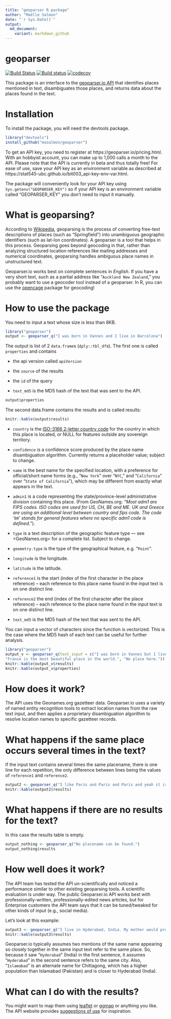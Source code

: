 ```yaml
---
title: "geoparser R package"
author: "Maëlle Salmon"
date: "`r Sys.Date()`"
output:
  md_document:
    variant: markdown_github
---
```

geoparser
=============
[![Build Status](https://travis-ci.org/masalmon/geoparser.svg?branch=master)](https://travis-ci.org/masalmon/geoparser)
[![Build status](https://ci.appveyor.com/api/projects/status/7sw9ufcgh8pk1r5d?svg=true)](https://ci.appveyor.com/project/masalmon/geoparser)
[![codecov](https://codecov.io/gh/masalmon/geoparser/branch/master/graph/badge.svg)](https://codecov.io/gh/masalmon/geoparser)


This package is an interface to the [geoparser.io API](https://geoparser.io) that identifies places mentioned in text, disambiguates those places, and returns data about the places found in the text.


# Installation

To install the package, you will need the devtools package.

```r
library("devtools")
install_github("masalmon/geoparser")

```

To get an API key, you need to register at https://geoparser.io/pricing.html. With an hobbyist account, you can make up to 1,000 calls a month to the API.  Please note that the API is currently in beta and thus totally free! For ease of use, save your API key as an environment variable as described at https://stat545-ubc.github.io/bit003_api-key-env-var.html.

The package will conveniently look for your API key using `Sys.getenv("GEOPARSER_KEY")` so if your API key is an environment variable called "GEOPARSER_KEY" you don't need to input it manually.

# What is geoparsing?

According to [Wikipedia](https://en.wikipedia.org/wiki/Geoparsing), geoparsing is the process of converting free-text descriptions of places (such as "Springfield") into unambiguous geographic identifiers (such as lat-lon coordinates). A geoparser is a tool that helps in this process. Geoparsing goes beyond geocoding in that, rather than analyzing structured location references like mailing addresses and numerical coordinates, geoparsing handles ambiguous place names in unstructured text.

Geoparser.io works best on complete sentences in *English*. If you have a very short text, such as a partial address like "`Auckland New Zealand`," you probably want to use a geocoder tool instead of a geoparser. In R, you can use the [opencage](https://cran.r-project.org/web/packages/opencage/) package for geocoding!

# How to use the package

You need to input a text whose size is less than 8KB.

```r
library("geoparser")
output <- geoparser_q("I was born in Vannes and I live in Barcelona")

```

The output is list of 2 `data.frame`s (`dply::tbl_df`s). The first one is called `properties`  and contains
 
* the api version called `apiVersion`

* the `source` of the results

* the `id` of the query

* `text_md5` is the MD5 hash of the text that was sent to the API.

```r
output$properties

```

The second data.frame contains the results and is called results:

```r
knitr::kable(output$results)

```

* `country` is the [ISO-3166 2-letter country code](https://en.wikipedia.org/wiki/ISO_3166-1_alpha-2) for the country in which this place is located, or NULL for features outside any sovereign territory.

* `confidence` is a confidence score produced by the place name disambiguation algorithm. Currently returns a placeholder value; subject to change.

* `name` is the best name for the specified location, with a preference for official/short name forms (e.g., "`New York`" over "`NYC`," and "`California`" over "`State of California`"), which may be different from exactly what appears in the text.

 * `admin1` is a code representing the state/province-level administrative division containing this place. (From GeoNames.org: _"Most adm1 are FIPS codes. ISO codes are used for US, CH, BE and ME. UK and Greece are using an additional level between country and fips code. The code '`00`' stands for general features where no specific adm1 code is defined."_).

 * `type` is a text description of the geographic feature type — see <GeoNames.org> for a complete list. Subject to change.

 * `geometry.type` is the type of the geographical feature, e.g. "`Point`".

 * `longitude` is the longitude.

 * `latitude` is the latitude.

* `reference1` is the start (index of the first character in the place reference) --  each reference to this place name found in the input text is on one distinct line.

*  `reference2` the end (index of the first character after the place reference) --  each reference to the place name found in the input text is on one distinct line.

* `text_md5` is the MD5 hash of the text that was sent to the API.

You can input a vector of characters since the function is vectorized. This is the case where the MD5 hash of each text can be useful for further analysis.

```r
library("geoparser")
output_v <- geoparser_q(text_input = c("I was born in Vannes but I live in Barcelona.",
"France is the most beautiful place in the world.", "No place here."))
knitr::kable(output_v$results)
knitr::kable(output_v$properties)
```

# How does it work?

The API uses the Geonames.org gazetteer data. Geoparser.io uses a variety of named entity recognition tools to extract location names from the raw text input, and then applies a proprietary disambiguation algorithm to resolve location names to specific gazetteer records.

# What happens if the same place occurs several times in the text?

If the input text contains several times the same placename, there is one line for each repetition, the only difference between lines being the values of `reference1` and `reference2`.

```r
output2 <- geoparser_q("I like Paris and Paris and Paris and yeah it is in France!")
knitr::kable(output2$results)

```

# What happens if there are no results for the text?

In this case the results table is empty.

```r
output_nothing <- geoparser_q("No placename can be found.")
output_nothing$results

```


# How well does it work?

The API team has tested the API un-scientifically and noticed a performance similar to other existing geoparsing tools. A scientific evaluation is under way. The public Geoparser.io API works best with professionally-written, professionally-edited news articles, but for Enterprise customers the API team says that it can be tuned/tweaked for other kinds of input (e.g., social media).

Let's look at this example:

```r
output3 <- geoparser_q("I live in Hyderabad, India. My mother would prefer living in Hyderabad near Islamabad!")
knitr::kable(output3$results)

```

Geoparser.io typically assumes two mentions of the same name appearing so closely together in the same input text refer to the same place. So, because it saw "`Hyderabad`" (India) in the first sentence, it assumes "`Hyderabad`" in the second sentence refers to the same city. Also, "`Islamabad`" is an alternate name for Chittagong, which has a higher population than Islamabad (Pakistan) and is closer to Hyderabad (India).

# What can I do with the results?

You might want to map them using [leaflet](https://rstudio.github.io/leaflet/) or [ggmap](https://cran.r-project.org/web/packages/ggmap/index.html) or anything you like. The API website provides [suggestions of use](https://geoparser.io/uses.html) for inspiration.
